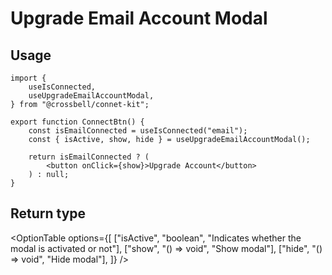 
# Upgrade Email Account Modal

<div className="my-8">
	<UpgradeEmailAccountExample />
</div>

## Usage

```tsx copy /useUpgradeEmailAccountModal/
import {
	useIsConnected,
	useUpgradeEmailAccountModal,
} from "@crossbell/connet-kit";

export function ConnectBtn() {
	const isEmailConnected = useIsConnected("email");
	const { isActive, show, hide } = useUpgradeEmailAccountModal();

	return isEmailConnected ? (
		<button onClick={show}>Upgrade Account</button>
	) : null;
}
```

## Return type

<OptionTable
	options={[
		["isActive", "boolean", "Indicates whether the modal is activated or not"],
		["show", "() => void", "Show modal"],
		["hide", "() => void", "Hide modal"],
	]}
/>
